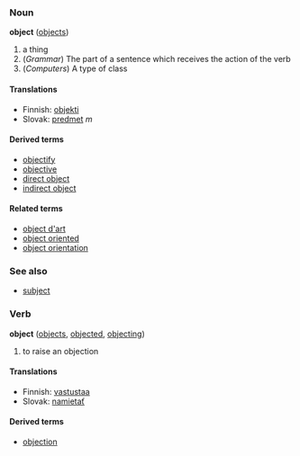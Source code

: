 ===Noun===
'''object''' ([[objects]])

<!-- please add real definitions -->
# a thing
# (''Grammar'') The part of a sentence which receives the action of the verb
# (''Computers'') A type of class

==== Translations ====
*Finnish: [[objekti]]
*Slovak: [[predmet]] ''m''

====Derived terms====
*[[objectify]]
*[[objective]]
*[[direct object]]
*[[indirect object]]

====Related terms====
*[[object d'art]]
*[[object oriented]]
*[[object orientation]]

===See also===
*[[subject]]

===Verb===
'''object''' ([[objects]], [[objected]], [[objecting]])

<!-- please add real definitions -->
# to raise an objection
====Translations====
*Finnish: [[vastustaa]]
*Slovak: [[namietať]]

====Derived terms====
*[[objection]]